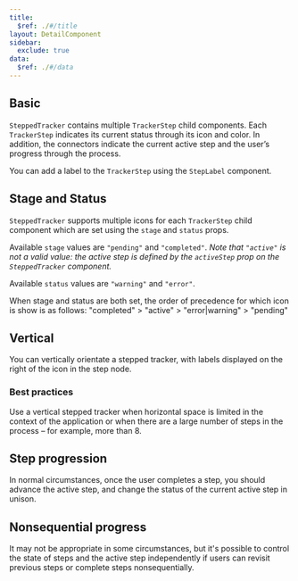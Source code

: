 ```yaml
---
title:
  $ref: ./#/title
layout: DetailComponent
sidebar:
  exclude: true
data:
  $ref: ./#/data
---
```


<LivePreviewControls>

  <LivePreview componentName="stepped-tracker" exampleName="Basic" >

## Basic

`SteppedTracker` contains multiple `TrackerStep` child components. Each `TrackerStep` indicates its current status through its icon and color. In addition, the connectors indicate the current active step and the user’s progress through the process.

You can add a label to the `TrackerStep` using the `StepLabel` component.

  </LivePreview>

  <LivePreview componentName="stepped-tracker" exampleName="Status" >

## Stage and Status

`SteppedTracker` supports multiple icons for each `TrackerStep` child component which are set using the `stage` and `status` props.

Available `stage` values are `"pending"` and `"completed"`. _Note that `"active"` is not a valid value: the active step is defined by the `activeStep` prop on the `SteppedTracker` component._

Available `status` values are `"warning"` and `"error"`.

When stage and status are both set, the order of precedence for which icon is show is as follows: "completed" > "active" > "error|warning" > "pending"

  </LivePreview>

  <LivePreview componentName="stepped-tracker" exampleName="Vertical" >

## Vertical

You can vertically orientate a stepped tracker, with labels displayed on the right of the icon in the step node.

### Best practices

Use a vertical stepped tracker when horizontal space is limited in the context of the application or when there are a large number of steps in the process – for example, more than 8.

  </LivePreview>
  
  <LivePreview componentName="stepped-tracker" exampleName="StepProgression" >

## Step progression

In normal circumstances, once the user completes a step, you should advance the active step, and change the status of the current active step in unison.

  </LivePreview>

  <LivePreview componentName="stepped-tracker" exampleName="NonSequentialProgress" >

## Nonsequential progress

It may not be appropriate in some circumstances, but it's possible to control the state of steps and the active step independently if users can revisit previous steps or complete steps nonsequentially.

  </LivePreview>

</LivePreviewControls>
